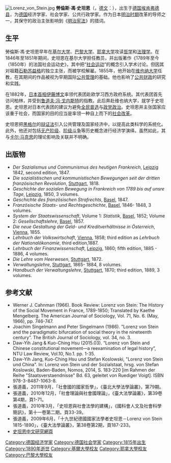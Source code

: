 [[Image:Lorenz_von_Stein.jpg|thumb]]
'''勞倫斯·馮·史坦恩'''（{{bd|1815年||1890年}}，[[德文|德文]]：{{lang|de|Lorenz von Stein}}），出生于[[德国|德国]][[埃肯弗德县|埃肯弗德县]]，为[[德国|德国]]经济学家、社会学家、公共行政学家。作为日本[[明治|明治时期]]改革的导师之一，其保守的政治主张影响到《[[明治宪法|明治宪法]]》的措词。

== 生平 ==
勞倫斯·馮·史坦恩早年在[[基尔大学|基尔大学]]、[[巴黎大学|巴黎大学]]、[[耶拿大学|耶拿大学]]攻读[[哲学|哲学]]和[[法理学|法理学]]。在1846年至1851年期间，史坦恩在基尔大学担任教员，并出版著作《1789年至今（1850年）的法国社会运动史》，其中把“[[社会运动|社会运动]]”的概念引入学术讨论。但因其对祖籍[[石勒苏益格|石勒苏益格]]的独立主张，而被学校解雇。1855年，他开始在[[维也纳大学|维也纳大学]]任教，在其期间的作品被视为早期国际[[公共管理|公共管理]]的基础。他也影响了[[公共财政|公共财政]]的研究和实践。

在1882年，[[日本首相|日本首相]][[伊藤博文|伊藤博文]]率领代表团赴欧学习西方政府系统。其代表团首先访问柏林，并受到[[鲁道夫·冯·戈内斯特|鲁道夫·冯·戈内斯特]]的指教。此后奔赴维也纳大学，就学于史坦恩。史坦恩对日本代表团的建议为避免[[全民普选|全民普选]]与[[政党政治|政党政治]]。史坦恩并主张国家应该重于社会，而国家的目的应当是率领一种自上而下的[[社会改革|社会改革]]。

史坦恩把[[黑格尔|黑格尔]]的[[辩证法|辩证法]]引入公共管理及国家经济中，以提高此类科学的系统化。此外，他还对包括[[无产阶级|无产阶级]]、[[阶级斗争|阶级斗争]]等历史概念进行经济学演绎。虽然如此，其与[[卡尔·马克思|卡尔·马克思]]的理论影响及关联并不明确。

== 出版物 ==
* ''Der Sozialismus und Communismus des heutigen Frankreich'', [[Leipzig|Leipzig]] 1842, second edition, 1847.
* ''Die sozialistischen und kommunistischen Bewegungen seit der dritten französischen Revolution'', [[Stuttgart|Stuttgart]], 1818.
* ''Geschichte der sozialen Bewegung in Frankreich von 1789 bis auf unsre Tage'', [[Leipzig|Leipzig]], 1850, 3 volumes. 
* ''Geschichte des französischen Strafrechts'', [[Basel|Basel]], 1847.
* ''Französische Staats- und Rechtsgeschichte'', [[Basel|Basel]], 1846- 1848, 3 volumes. 
* ''System der Staatswissenschaft'', Volume 1: ''Statistik'', [[Basel|Basel]], 1852; Volume 2: ''Gesellschaftslehre'', [[Basel|Basel]], 1857.
* ''Die neue Gestaltung der Geld- und Kreditverhältnisse in Österreich'', [[Vienna|Vienna]], 1855.
* ''Lehrbuch der Volkswirtschaft'', [[Vienna|Vienna]], 1858; third edition as ''Lehrbuch der Nationalökonomie'', third edition,1887.
* ''Lehrbuch der Finanzwissenschaft'', [[Leipzig|Leipzig]], 1860; fifth edition, 1885 - 1886, 4 volumes. 
* ''Die Lehre vom Heerwesen'', [[Stuttgart|Stuttgart]], 1872. 
* ''Verwaltungslehre'', [[Stuttgart|Stuttgart]], 1865- 1884, 8 volumes. 
* ''Handbuch der Verwaltungslehre'', [[Stuttgart|Stuttgart]], 1870; third edition, 1889, 3 volumes. 

== 参考文献 ==
* Werner J. Cahnman (1966). Book Review: Lorenz von Stein: The History of the Social Movement in France, 1789-1850; Translated by Kaethe Mengelberg. The American Journal of Sociology, Vol. 71, No. 6. (May, 1966), pp. 746-747. 
* Joachim Singelmann and Peter Singelmann (1986). ”Lorenz von Stein and the paradigmatic bifurcation of social theory in the nineteenth century”. The British Journal of Sociology, vol. 34, no. 3.
*Daw-Yih Jang & Kuo-Ching Hsu (2015.03). “Lorenz von Stein and Chinese constitutional movement—a reexamination of legal history”, NTU Law Review, Vol.10, No.1. pp. 1-35.
*Daw-Yih Jang, Kuo-Ching Hsu und Stefan Koslowski, "Lorenz von Stein und China". In: Lorenz von Stein und der Sozialstaat, hrsg. von Stefan Koslowski, Baden-Baden, Nomos, 2014, S. 183-220 [im Rahmen der Reihe "Staatsverstaendnisse" Bd. 63, geleitet von Ruediger Voigt]. ISBN 978-3-8487-1063-8.
*張道義，2011年9月，「社會國的國家哲學」，《臺北大學法學論叢》，第79期。
*張道義，2010年12月，「社會理論與社會國理論」，《臺大法學論叢》，第39卷第4期，頁1-71。
*張道義，2010年3月，「史坦恩與社會法學的建構」，《國科會人文及社會科學簡訊》，第十一卷第二期，頁33-39。
*張道義，2009年6月，「十九世紀德國國家法學者史坦恩－Lorenz von Stein 1815-1890」，《臺大法學論叢》，第38卷第2期，頁187-233。
*[http://www2.nsysu.edu.tw/lorenzvonstein/index.html 史坦恩中文研究網頁]{{Wayback|url=http://www2.nsysu.edu.tw/lorenzvonstein/index.html |date=20190607192554 }}

{{Authority control}}
{{DEFAULTSORT:Stein, Lorenz von}}


[[Category:德国经济学家|Category:德国经济学家]]
[[Category:德国社会学家|Category:德国社会学家]]
[[Category:1815年出生|Category:1815年出生]]
[[Category:1890年逝世|Category:1890年逝世]]
[[Category:基爾大學校友|Category:基爾大學校友]]
[[Category:耶拿大學校友|Category:耶拿大學校友]]
[[Category:巴黎大學校友|Category:巴黎大學校友]]